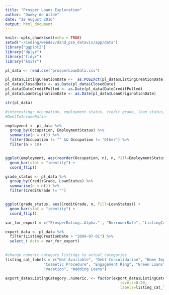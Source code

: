 ```yaml
---
title: "Prosper Loans Exploration"
author: "Dumky de Wilde"
date: "28 August 2016"
output: html_document
---
```


```r
knitr::opts_chunk$set(echo = TRUE)
setwd("~/Coding/webdev/dand_ps6_datavis/app/data")
library("ggplot2")
library("dplyr")
library("tidyr")
library("knitr")
```

```r
pl_data <- read.csv("prosperLoanData.csv")

pl_data$ListingCreationDate <-  as.POSIXct(pl_data$ListingCreationDate)
pl_data$ClosedDate <- as.Date(pl_data$ClosedDate)
pl_data$DateCreditPulled <- as.Date(pl_data$DateCreditPulled)
pl_data$LoanOriginationDate <- as.Date(pl_data$LoanOriginationDate)

str(pl_data)

#interesting: occupation, employment status, credit grade, loan status, BorrowerAPR, 
#DebtToIncomeRatio

```

```r

employment <- pl_data %>%
  group_by(Occupation, EmploymentStatus) %>%
  summarise(n = n()) %>%
  filter(Occupation != "" && Occupation != "Other") %>%
  filter(n > 10)


ggplot(employment, aes(reorder(Occupation, n), n, fill=EmploymentStatus)) +
  geom_bar(stat = "identity") +
  coord_flip()

```

```r
grade_status <- pl_data %>%
  group_by(CreditGrade, LoanStatus) %>%
  summarise(n = n()) %>%
  filter(CreditGrade != "")


ggplot(grade_status, aes(CreditGrade, n, fill=LoanStatus)) +
  geom_bar(stat = "identity") +
  coord_flip()

```

```r
var_for_export = c("ProsperRating..Alpha." , "BorrowerRate", "ListingCategory..numeric.", "Occupation" , "EmploymentStatus" , "EmploymentStatusDuration" , "IsBorrowerHomeowner")

export_data <- pl_data %>%
  filter(ListingCreationDate > "2009-07-01") %>%
  select_(.dots = var_for_export)
  

#change numeric category listings to actual categories
listing_cat_labels = c("Not Available", "Debt Consolidation", "Home Improvement", "Business", "Personal Loan", "Student Use", "Auto", "Other", "Baby&Adoption", "Boat", 
                 "Cosmetic Procedure", "Engagement Ring", "Green Loans", "Household Expenses", "Large Purchases", "Medical/Dental", "Motorcycle", "RV", "Taxes", 
                 "Vacation", "Wedding Loans")  

export_data$ListingCategory..numeric. <- factor(export_data$ListingCategory..numeric.,
                                                   levels=0:20,
                                                   labels=listing_cat_labels)



```

